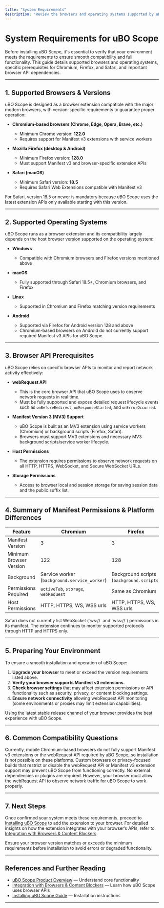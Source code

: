 ```yaml
---
title: "System Requirements"
description: "Review the browsers and operating systems supported by uBO Scope to confirm compatibility. Identify requirements specific to Chromium, Firefox, and Safari, and check for any browser API prerequisites. Set expectations before proceeding to a smooth installation."
---
```


# System Requirements for uBO Scope

Before installing uBO Scope, it's essential to verify that your environment meets the requirements to ensure smooth compatibility and full functionality. This guide details supported browsers and operating systems, specific prerequisites for Chromium, Firefox, and Safari, and important browser API dependencies.

---

## 1. Supported Browsers & Versions

uBO Scope is designed as a browser extension compatible with the major modern browsers, with version-specific requirements to guarantee proper operation:

- **Chromium-based browsers (Chrome, Edge, Opera, Brave, etc.)**
  - Minimum Chrome version: **122.0**
  - Requires support for Manifest v3 extensions with service workers

- **Mozilla Firefox (desktop & Android)**
  - Minimum Firefox version: **128.0**
  - Must support Manifest v3 and browser-specific extension APIs

- **Safari (macOS)**
  - Minimum Safari version: **18.5**
  - Requires Safari Web Extensions compatible with Manifest v3

<Note>
For Safari, version 18.5 or newer is mandatory because uBO Scope uses the latest extension APIs only available starting with this version.
</Note>

---

## 2. Supported Operating Systems

uBO Scope runs as a browser extension and its compatibility largely depends on the host browser version supported on the operating system:

- **Windows**
  - Compatible with Chromium browsers and Firefox versions mentioned above

- **macOS**
  - Fully supported through Safari 18.5+, Chromium browsers, and Firefox

- **Linux**
  - Supported in Chromium and Firefox matching version requirements

- **Android**
  - Supported via Firefox for Android version 128 and above
  - Chromium-based browsers on Android do not currently support required Manifest v3 APIs for uBO Scope.

---

## 3. Browser API Prerequisites

uBO Scope relies on specific browser APIs to monitor and report network activity effectively:

- **webRequest API**
  - This is the core browser API that uBO Scope uses to observe network requests in real time.
  - Must be fully supported and expose detailed request lifecycle events such as `onBeforeRedirect`, `onResponseStarted`, and `onErrorOccurred`.

- **Manifest Version 3 (MV3) Support**
  - uBO Scope is built as an MV3 extension using service workers (Chromium) or background scripts (Firefox, Safari).
  - Browsers must support MV3 extensions and necessary MV3 background scripts/service worker lifecycle.

- **Host Permissions**
  - The extension requires permissions to observe network requests on all HTTP, HTTPS, WebSocket, and Secure WebSocket URLs.

- **Storage Permissions**
  - Access to browser local and session storage for saving session data and the public suffix list.

---

## 4. Summary of Manifest Permissions & Platform Differences

| Feature                     | Chromium                              | Firefox                             | Safari                              |
|-----------------------------|-------------------------------------|-----------------------------------|------------------------------------|
| Manifest Version            | 3                                   | 3                                 | 3                                  |
| Minimum Browser Version     | 122                                 | 128                               | 18.5                               |
| Background                 | Service worker (`background.service_worker`) | Background scripts (`background.scripts`) | Background scripts (`background.scripts`) |
| Permissions Required       | `activeTab`, `storage`, `webRequest`| Same as Chromium                   | Same as Chromium                   |
| Host Permissions           | HTTP, HTTPS, WS, WSS urls            | HTTP, HTTPS, WS, WSS urls           | HTTP, HTTPS urls (WS/WSS not listed) |

<Warning>
Safari does not currently list WebSocket (`ws://` and `wss://`) permissions in its manifest. The extension continues to monitor supported protocols through HTTP and HTTPS only.
</Warning>

---

## 5. Preparing Your Environment

To ensure a smooth installation and operation of uBO Scope:

1. **Upgrade your browser** to meet or exceed the version requirements listed above.
2. **Verify your browser supports Manifest v3 extensions.**
3. **Check browser settings** that may affect extension permissions or API functionality such as security, privacy, or content blocking settings.
4. **Ensure network connectivity** allowing webRequest API monitoring (some environments or proxies may limit extension capabilities).

<Tip>
Using the latest stable release channel of your browser provides the best experience with uBO Scope.
</Tip>

---

## 6. Common Compatibility Questions

<AccordionGroup title="Common Compatibility Questions">
<Accordion title="Can I use uBO Scope on mobile Chromium browsers?">
Currently, mobile Chromium-based browsers do not fully support Manifest v3 extensions or the webRequest API required by uBO Scope, so installation is not possible on these platforms.
</Accordion>
<Accordion title="What if I use a customized or privacy-enhanced browser?">
Custom browsers or privacy-focused builds that restrict or disable the webRequest API or Manifest v3 extension support may prevent uBO Scope from functioning correctly.
</Accordion>
<Accordion title="Do I need any separate software or APIs enabled?">
No external dependencies or plugins are required. However, your browser must allow the webRequest API to observe network traffic for uBO Scope to work properly.
</Accordion>
</AccordionGroup>

---

## 7. Next Steps

Once confirmed your system meets these requirements, proceed to [Installing uBO Scope](../preparation-installation/installation-guide) to add the extension to your browser. For detailed insights on how the extension integrates with your browser’s APIs, refer to [Integration with Browsers & Content Blockers](/overview/core-concepts-architecture/integration-other-systems).

<Check>
Ensure your browser version matches or exceeds the minimum requirements before installation to avoid errors or degraded functionality.
</Check>

---

## References and Further Reading

- [uBO Scope Product Overview](/overview/getting-started/product-overview) — Understand core functionality
- [Integration with Browsers & Content Blockers](/overview/core-concepts-architecture/integration-other-systems) — Learn how uBO Scope uses browser APIs
- [Installing uBO Scope Guide](../preparation-installation/installation-guide) — Installation instructions

---